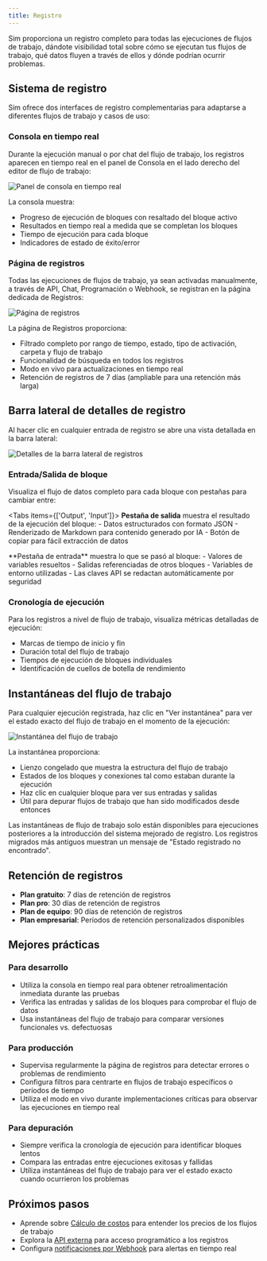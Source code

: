 ```yaml
---
title: Registro
---
```



Sim proporciona un registro completo para todas las ejecuciones de flujos de trabajo, dándote visibilidad total sobre cómo se ejecutan tus flujos de trabajo, qué datos fluyen a través de ellos y dónde podrían ocurrir problemas.

## Sistema de registro

Sim ofrece dos interfaces de registro complementarias para adaptarse a diferentes flujos de trabajo y casos de uso:

### Consola en tiempo real

Durante la ejecución manual o por chat del flujo de trabajo, los registros aparecen en tiempo real en el panel de Consola en el lado derecho del editor de flujo de trabajo:

<div className="flex justify-center">
  <Image
    src="/static/logs/console.png"
    alt="Panel de consola en tiempo real"
    width={400}
    height={300}
    className="my-6"
  />
</div>

La consola muestra:
- Progreso de ejecución de bloques con resaltado del bloque activo
- Resultados en tiempo real a medida que se completan los bloques
- Tiempo de ejecución para cada bloque
- Indicadores de estado de éxito/error

### Página de registros

Todas las ejecuciones de flujos de trabajo, ya sean activadas manualmente, a través de API, Chat, Programación o Webhook, se registran en la página dedicada de Registros:

<div className="flex justify-center">
  <Image
    src="/static/logs/logs.png"
    alt="Página de registros"
    width={600}
    height={400}
    className="my-6"
  />
</div>

La página de Registros proporciona:
- Filtrado completo por rango de tiempo, estado, tipo de activación, carpeta y flujo de trabajo
- Funcionalidad de búsqueda en todos los registros
- Modo en vivo para actualizaciones en tiempo real
- Retención de registros de 7 días (ampliable para una retención más larga)

## Barra lateral de detalles de registro

Al hacer clic en cualquier entrada de registro se abre una vista detallada en la barra lateral:

<div className="flex justify-center">
  <Image
    src="/static/logs/logs-sidebar.png"
    alt="Detalles de la barra lateral de registros"
    width={600}
    height={400}
    className="my-6"
  />
</div>

### Entrada/Salida de bloque

Visualiza el flujo de datos completo para cada bloque con pestañas para cambiar entre:

<Tabs items={['Output', 'Input']}>
  <Tab>
    **Pestaña de salida** muestra el resultado de la ejecución del bloque:
    - Datos estructurados con formato JSON
    - Renderizado de Markdown para contenido generado por IA
    - Botón de copiar para fácil extracción de datos
  </Tab>
  
  <Tab>
    **Pestaña de entrada** muestra lo que se pasó al bloque:
    - Valores de variables resueltos
    - Salidas referenciadas de otros bloques
    - Variables de entorno utilizadas
    - Las claves API se redactan automáticamente por seguridad
  </Tab>
</Tabs>

### Cronología de ejecución

Para los registros a nivel de flujo de trabajo, visualiza métricas detalladas de ejecución:
- Marcas de tiempo de inicio y fin
- Duración total del flujo de trabajo
- Tiempos de ejecución de bloques individuales
- Identificación de cuellos de botella de rendimiento

## Instantáneas del flujo de trabajo

Para cualquier ejecución registrada, haz clic en "Ver instantánea" para ver el estado exacto del flujo de trabajo en el momento de la ejecución:

<div className="flex justify-center">
  <Image
    src="/static/logs/logs-frozen-canvas.png"
    alt="Instantánea del flujo de trabajo"
    width={600}
    height={400}
    className="my-6"
  />
</div>

La instantánea proporciona:
- Lienzo congelado que muestra la estructura del flujo de trabajo
- Estados de los bloques y conexiones tal como estaban durante la ejecución
- Haz clic en cualquier bloque para ver sus entradas y salidas
- Útil para depurar flujos de trabajo que han sido modificados desde entonces

<Callout type="info">
  Las instantáneas de flujo de trabajo solo están disponibles para ejecuciones posteriores a la introducción del sistema mejorado de registro. Los registros migrados más antiguos muestran un mensaje de "Estado registrado no encontrado".
</Callout>

## Retención de registros

- **Plan gratuito**: 7 días de retención de registros
- **Plan pro**: 30 días de retención de registros
- **Plan de equipo**: 90 días de retención de registros
- **Plan empresarial**: Períodos de retención personalizados disponibles

## Mejores prácticas

### Para desarrollo
- Utiliza la consola en tiempo real para obtener retroalimentación inmediata durante las pruebas
- Verifica las entradas y salidas de los bloques para comprobar el flujo de datos
- Usa instantáneas del flujo de trabajo para comparar versiones funcionales vs. defectuosas

### Para producción
- Supervisa regularmente la página de registros para detectar errores o problemas de rendimiento
- Configura filtros para centrarte en flujos de trabajo específicos o períodos de tiempo
- Utiliza el modo en vivo durante implementaciones críticas para observar las ejecuciones en tiempo real

### Para depuración
- Siempre verifica la cronología de ejecución para identificar bloques lentos
- Compara las entradas entre ejecuciones exitosas y fallidas
- Utiliza instantáneas del flujo de trabajo para ver el estado exacto cuando ocurrieron los problemas

## Próximos pasos

- Aprende sobre [Cálculo de costos](/execution/costs) para entender los precios de los flujos de trabajo
- Explora la [API externa](/execution/api) para acceso programático a los registros
- Configura [notificaciones por Webhook](/execution/api#webhook-subscriptions) para alertas en tiempo real
